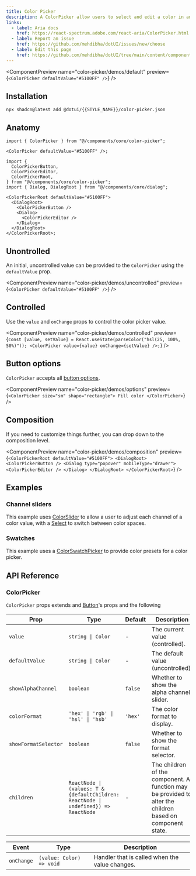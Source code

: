 ```yaml
---
title: Color Picker
description: A ColorPicker allow users to select and edit a color in an overlay.
links:
  - label: Aria docs
    href: https://react-spectrum.adobe.com/react-aria/ColorPicker.html
  - label: Report an issue
    href: https://github.com/mehdibha/dotUI/issues/new/choose
  - label: Edit this page
    href: https://github.com/mehdibha/dotUI/tree/main/content/components/inputs/text-field.mdx?plain=1
---
```


<ComponentPreview
  name="color-picker/demos/default"
  preview={`<ColorPicker defaultValue="#5100FF" />`}
/>

## Installation

```package-install
npx shadcn@latest add @dotui/{{STYLE_NAME}}/color-picker.json
```

## Anatomy

```tsx
import { ColorPicker } from "@/components/core/color-picker";

<ColorPicker defaultValue="#5100FF" />;
```

```tsx
import {
  ColorPickerButton,
  ColorPickerEditor,
  ColorPickerRoot,
} from "@/components/core/color-picker";
import { Dialog, DialogRoot } from "@/components/core/dialog";

<ColorPickerRoot defaultValue="#5100FF">
  <DialogRoot>
    <ColorPickerButton />
    <Dialog>
      <ColorPickerEditor />
    </Dialog>
  </DialogRoot>
</ColorPickerRoot>;
```

## Unontrolled

An initial, uncontrolled value can be provided to the `ColorPicker` using the `defaultValue` prop.

<ComponentPreview
  name="color-picker/demos/uncontrolled"
  preview={`<ColorPicker defaultValue="#5100FF" />`}
/>

## Controlled

Use the `value` and `onChange` props to control the color picker value.

<ComponentPreview
  name="color-picker/demos/controlled"
  preview={`const [value, setValue] = React.useState(parseColor("hsl(25, 100%, 50%)"));
 <ColorPicker value={value} onChange={setValue} />;`}
/>

## Button options

`ColorPicker` accepts all [button options](/docs/components/buttons/button#options).

<ComponentPreview
  name="color-picker/demos/options"
  preview={`<ColorPicker size="sm" shape="rectangle">
    Fill color
  </ColorPicker>`}
/>

## Composition

If you need to customize things further, you can drop down to the composition level.

<ComponentPreview
  name="color-picker/demos/composition"
  preview={`<ColorPickerRoot defaultValue="#5100FF">
    <DialogRoot>
      <ColorPickerButton />
      <Dialog type="popover" mobileType="drawer">
        <ColorPickerEditor />
      </Dialog>
    </DialogRoot>
  </ColorPickerRoot>`}
/>

## Examples

### Channel sliders

This example uses [ColorSlider](/docs/components/colors/color-slider) to allow a user to adjust each channel of a color value, with a [Select](/docs/components/menus-and-selection/select) to switch between color spaces.

<ComponentPreview name="color-picker/demos/channel-sliders" />

### Swatches

This example uses a [ColorSwatchPicker](/docs/components/colors/color-swatch-picker) to provide color presets for a color picker.

<ComponentPreview name="color-picker/demos/swatches" />

## API Reference

### ColorPicker

`ColorPicker` props extends and [Button](/components/buttons/button#api-reference)'s props and the following

| Prop                 | Type                                                                                | Default | Description                                                                                               |
| -------------------- | ----------------------------------------------------------------------------------- | ------- | --------------------------------------------------------------------------------------------------------- |
| `value`              | `string \| Color`                                                                   | -       | The current value (controlled).                                                                           |
| `defaultValue`       | `string \| Color`                                                                   | -       | The default value (uncontrolled).                                                                         |
| `showAlphaChannel`   | `boolean`                                                                           | `false` | Whether to show the alpha channel slider.                                                                 |
| `colorFormat`        | `'hex' \| 'rgb' \| 'hsl' \| 'hsb'`                                                  | `'hex'` | The color format to display.                                                                              |
| `showFormatSelector` | `boolean`                                                                           | `false` | Whether to show the format selector.                                                                      |
| `children`           | `ReactNode \| (values: T & {defaultChildren: ReactNode \| undefined}) => ReactNode` | -       | The children of the component. A function may be provided to alter the children based on component state. |

| Event      | Type                     | Description                                    |
| ---------- | ------------------------ | ---------------------------------------------- |
| `onChange` | `(value: Color) => void` | Handler that is called when the value changes. |
